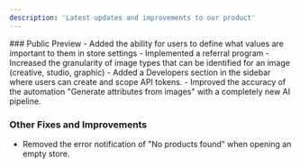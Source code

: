```yaml
---
description: 'Latest updates and improvements to our product'
---
```


<Update label="November 2024" description="v0.8.0">
### Public Preview
- Added the ability for users to define what values are important to them in store settings
- Implemented a referral program
- Increased the granularity of image types that can be identified for an image (creative, studio, graphic)
- Added a Developers section in the sidebar where users can create and scope API tokens.
- Improved the accuracy of the automation "Generate attributes from images" with a completely new AI pipeline.

### Other Fixes and Improvements
- Removed the error notification of "No products found" when opening an empty store.
</Update>
